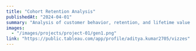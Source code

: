 ---
title: "Cohort Retention Analysis"
publishedAt: "2024-04-01"
summary: "Analysis of customer behavior, retention, and lifetime value for an e-commerce company to improve customer retention and maximize revenue"
images:
  - "/images/projects/project-01/gen1.png"
link: "https://public.tableau.com/app/profile/aditya.kumar2705/vizzes"
---

